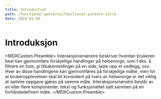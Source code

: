 ```yaml
---
title: Introduction
path: /functional-patterns/functional-pattern-intro
date: 2019-01-29
---
```



# Introduksjon
<MDXCustom.Preamble>
Interaksjonsmønstre beskriver hvordan brukeren best kan gjennomføre forskjellige handlinger på helsenorge, som f.eks. å filtrere en liste, gi tilbakemeldinger på en side, laste opp et vedlegg, osv. 
Hver av disse handlingene kan gjennomføres på forskjellige måter, men for at brukeropplevelsen skal bli konsistent på tvers av helsenorge er det viktig at samme oppgave gjøres på samme måte.
Interaksjonsmønstre består av en eller flere komponenter, tekst og funksjonalitet satt sammen på en forhåndsdefinert måte. 
</MDXCustom.Preamble>

